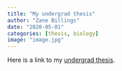 ```yaml
---
title: "My undergrad thesis"
author: "Zane Billings"
date: "2020-05-01"
categories: [thesis, biology]
image: "image.jpg"
---
```

Here is a link to my [undergrad thesis](https://google.com).
